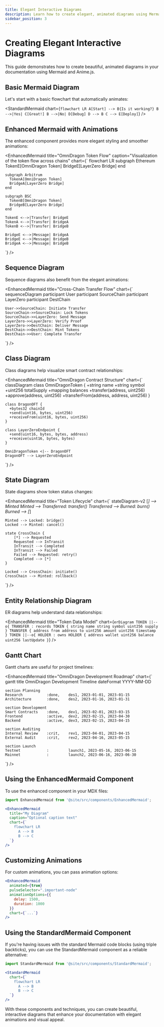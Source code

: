 ```yaml
---
title: Elegant Interactive Diagrams 
description: Learn how to create elegant, animated diagrams using Mermaid and Anime.js
sidebar_position: 3
---
```



# Creating Elegant Interactive Diagrams

This guide demonstrates how to create beautiful, animated diagrams in your documentation using Mermaid and Anime.js.

## Basic Mermaid Diagram

Let's start with a basic flowchart that automatically animates:

<StandardMermaid
  chart={`
flowchart LR
    A[Start] --> B{Is it working?}
    B -->|Yes| C[Great!]
    B -->|No| D[Debug]
    D --> B
    C --> E[Deploy]
  `}
/>

## Enhanced Mermaid with Animations

The enhanced component provides more elegant styling and smoother animations:

<EnhancedMermaid
  title="OmniDragon Token Flow"
  caption="Visualization of the token flow across chains"
  chart={`
flowchart LR
    subgraph Ethereum
      TokenE[OmniDragon Token]
      BridgeE[LayerZero Bridge]
    end
    
    subgraph Arbitrum
      TokenA[OmniDragon Token]
      BridgeA[LayerZero Bridge]
    end
    
    subgraph BSC
      TokenB[OmniDragon Token]
      BridgeB[LayerZero Bridge]
    end
    
    TokenE <-->|Transfer| BridgeE
    TokenA <-->|Transfer| BridgeA
    TokenB <-->|Transfer| BridgeB
    
    BridgeE <-->|Message| BridgeA
    BridgeE <-->|Message| BridgeB
    BridgeA <-->|Message| BridgeB
  `}
/>

## Sequence Diagram

Sequence diagrams also benefit from the elegant animations:

<EnhancedMermaid
  title="Cross-Chain Transfer Flow"
  chart={`
sequenceDiagram
    participant User
    participant SourceChain
    participant LayerZero
    participant DestChain
    
    User->>SourceChain: Initiate Transfer
    SourceChain->>SourceChain: Lock Tokens
    SourceChain->>LayerZero: Send Message
    LayerZero->>LayerZero: Verify Proof
    LayerZero->>DestChain: Deliver Message
    DestChain->>DestChain: Mint Tokens
    DestChain->>User: Complete Transfer
  `}
/>

## Class Diagram

Class diagrams help visualize smart contract relationships:

<EnhancedMermaid
  title="OmniDragon Contract Structure"
  chart={`
classDiagram
    class OmniDragonToken {
      +string name
      +string symbol
      +uint256 totalSupply
      +mapping balances
      +transfer(address, uint256)
      +approve(address, uint256)
      +transferFrom(address, address, uint256)
    }
    
    class DragonOFT {
      +bytes32 chainId
      +send(uint16, bytes, uint256)
      +receiveFrom(uint16, bytes, uint256)
    }
    
    class LayerZeroEndpoint {
      +send(uint16, bytes, bytes, address)
      +receive(uint16, bytes, bytes)
    }
    
    OmniDragonToken <|-- DragonOFT
    DragonOFT --> LayerZeroEndpoint
  `}
/>

## State Diagram

State diagrams show token status changes:

<EnhancedMermaid
  title="Token Lifecycle"
  chart={`
stateDiagram-v2
    [*] --> Minted
    Minted --> Transferred: transfer()
    Transferred --> Burned: burn()
    Burned --> [*]
    
    Minted --> Locked: bridge()
    Locked --> Minted: cancel()
    
    state CrossChain {
        [*] --> Requested
        Requested --> InTransit
        InTransit --> Completed
        InTransit --> Failed
        Failed --> Requested: retry()
        Completed --> [*]
    }
    
    Locked --> CrossChain: initiate()
    CrossChain --> Minted: rollback()
  `}
/>

## Entity Relationship Diagram

ER diagrams help understand data relationships:

<EnhancedMermaid
  title="Token Data Model"
  chart={`
erDiagram
    TOKEN ||--o{ TRANSFER : records
    TOKEN {
        string name
        string symbol
        uint256 supply
    }
    TRANSFER {
        address from
        address to
        uint256 amount
        uint256 timestamp
    }
    TOKEN ||--o{ HOLDER : owns
    HOLDER {
        address wallet
        uint256 balance
        uint256 lastUpdate
    }
  `}
/>

## Gantt Chart

Gantt charts are useful for project timelines:

<EnhancedMermaid
  title="OmniDragon Development Roadmap"
  chart={`
gantt
    title OmniDragon Development Timeline
    dateFormat  YYYY-MM-DD
    
    section Planning
    Research           :done,    des1, 2023-01-01, 2023-01-15
    Architecture       :done,    des2, 2023-01-16, 2023-01-31
    
    section Development
    Smart Contracts    :done,    dev1, 2023-02-01, 2023-03-15
    Frontend           :active,  dev2, 2023-02-15, 2023-04-30
    Backend            :active,  dev3, 2023-02-15, 2023-04-15
    
    section Auditing
    Internal Review    :crit,    rev1, 2023-04-01, 2023-04-15
    External Audit     :crit,    rev2, 2023-04-16, 2023-05-15
    
    section Launch
    Testnet            :         launch1, 2023-05-16, 2023-06-15
    Mainnet            :         launch2, 2023-06-16, 2023-06-30
  `}
/>

## Using the EnhancedMermaid Component

To use the enhanced component in your MDX files:

```jsx
import EnhancedMermaid from '@site/src/components/EnhancedMermaid';

<EnhancedMermaid
  title="My Diagram"
  caption="Optional caption text"
  chart={`
    flowchart LR
      A --> B
      B --> C
  `}
/>
```

## Customizing Animations

For custom animations, you can pass animation options:

```jsx
<EnhancedMermaid
  animated={true}
  pulseSelector=".important-node"
  animationOptions={{
    delay: 1500,
    duration: 1000
  }}
  chart={`...`}
/>
```

## Using the StandardMermaid Component

If you're having issues with the standard Mermaid code blocks (using triple backticks), you can use the StandardMermaid component as a reliable alternative:

```jsx
import StandardMermaid from '@site/src/components/StandardMermaid';

<StandardMermaid
  chart={`
    flowchart LR
      A --> B
      B --> C
  `}
/>
```

With these components and techniques, you can create beautiful, interactive diagrams that enhance your documentation with elegant animations and visual appeal. 